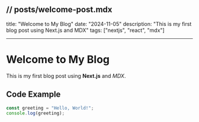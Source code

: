## // posts/welcome-post.mdx

title: "Welcome to My Blog"
date: "2024-11-05"
description: "This is my first blog post using Next.js and MDX"
tags: ["nextjs", "react", "mdx"]

---

# Welcome to My Blog

This is my first blog post using **Next.js** and _MDX_.

## Code Example

```javascript
const greeting = "Hello, World!";
console.log(greeting);
```
